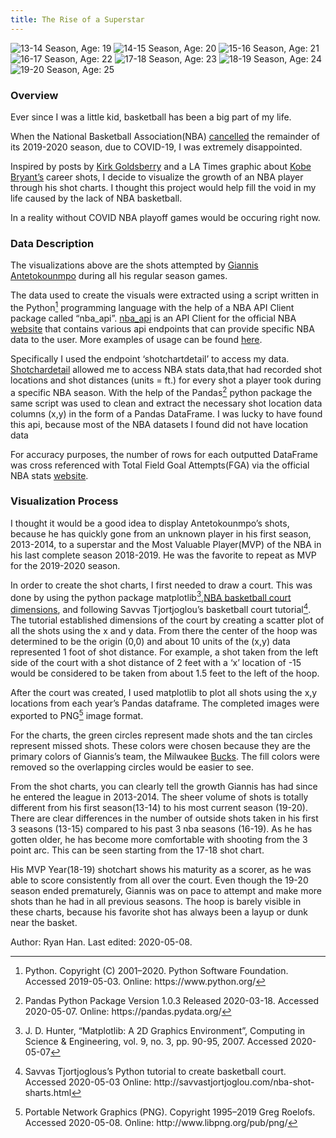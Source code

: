 ```yaml
---
title: The Rise of a Superstar
---
```


![13-14 Season, Age: 19](https://drdavis.space/teaching/ds/sdd/media/2020/05/GA13.png) ![14-15 Season, Age: 20](https://drdavis.space/teaching/ds/sdd/media/2020/05/GA14.png)
![15-16 Season, Age: 21](https://drdavis.space/teaching/ds/sdd/media/2020/05/GA15.png) ![16-17 Season, Age: 22](https://drdavis.space/teaching/ds/sdd/media/2020/05/GA16.png)
![17-18 Season, Age: 23](https://drdavis.space/teaching/ds/sdd/media/2020/05/GA17.png) ![18-19 Season, Age: 24](https://drdavis.space/teaching/ds/sdd/media/2020/05/GA18.png)
![19-20 Season, Age: 25](https://drdavis.space/teaching/ds/sdd/media/2020/05/GA19.png)

### Overview
Ever since I was a little kid, basketball has been a big part of my life.

When the National Basketball Association(NBA) [cancelled](https://www.nba.com/article/2020/03/11/nba-suspend-season-following-wednesdays-games) the remainder of its 2019-2020 season, due to COVID-19, I was extremely disappointed.

Inspired by posts by [Kirk Goldsberry](https://fivethirtyeight.com/features/how-mapping-shots-in-the-nba-changed-it-forever/) and a LA Times graphic about [Kobe Bryant's](https://graphics.latimes.com/kobe-every-shot-ever/) career shots, I decide to visualize the growth of an NBA player through his shot charts. I thought this project would help fill the void in my life caused by the lack of NBA basketball.

In a reality without COVID NBA playoff games would be occuring right now.

### Data Description
The visualizations above are the shots attempted by [Giannis Antetokounmpo](https://en.wikipedia.org/wiki/Giannis_Antetokounmpo) during all his regular season games.

The data used to create the visuals were extracted using a script written in the Python[^python] programming language with the help of a NBA API Client package called “nba_api”.
[nba_api](https://github.com/swar/nba_api/blob/master/README.md) is an API Client for the official NBA [website](www.nba.com) that contains various api endpoints that can provide specific NBA data to the user. More examples of usage can be found [here](https://github.com/swar/nba_api/blob/master/docs/nba_api/stats/examples.md).

Specifically I used the endpoint ‘shotchartdetail’ to access my data. [Shotchardetail](https://github.com/swar/nba_api/blob/master/docs/nba_api/stats/endpoints/shotchartdetail.md) allowed me to access NBA stats data,that had recorded shot locations and shot distances (units = ft.) for every shot a player took during a specific NBA season. With the help of the Pandas[^pandas] python package the same script was used to clean and extract the necessary shot location data columns (x,y) in the form of a Pandas DataFrame. I was lucky to have found this api, because most of the NBA datasets I found did not have location data

For accuracy purposes, the number of rows for each outputted DataFrame was cross referenced with Total Field Goal Attempts(FGA) via the official NBA stats [website](https://stats.nba.com/player/203507/?Season=2019-20&SeasonType=Regular%20Season&PerMode=Totals).


### Visualization Process
I thought it would be a good idea to display Antetokounmpo's shots, because he has quickly gone from an unknown player in his first season, 2013-2014, to a superstar and the Most Valuable Player(MVP) of the NBA in his last complete season 2018-2019. He was the favorite to repeat as MVP for the 2019-2020 season.

In order to create the shot charts, I first needed to draw a court. This was done by using the python package matplotlib[^matplotlib],[NBA basketball court dimensions](http://sportsknowhow.com/basketball/dimensions/nba-basketball-court-dimensions.html), and following Savvas Tjortjoglou's basketball court tutorial[^tutorial]. The tutorial established dimensions of the court by creating a scatter plot of all the shots using the x and y data. From there the center of the hoop was determined to be the origin (0,0) and about 10 units of the (x,y) data represented 1 foot of shot distance. For example, a shot taken from the left side of the court with a shot distance of 2 feet with a 'x' location of -15 would be considered to be taken from about 1.5 feet to the left of the hoop.

After the court was created, I used matplotlib to plot all shots using the x,y locations from each year's Pandas dataframe.
The completed images were exported to PNG[^png] image format.

For the charts, the green circles represent made shots and the tan circles represent missed shots. These colors were chosen because they are the primary colors of Giannis's team, the Milwaukee [Bucks](https://teamcolorcodes.com/milwaukee-bucks-color-codes/).
The fill colors were removed so the overlapping circles would be easier to see.

From the shot charts, you can clearly tell the growth Giannis has had since he entered the league in 2013-2014. The sheer volume of shots is totally different from his first season(13-14) to his most current season (19-20). There are clear differences in the number of outside shots taken in his first 3 seasons (13-15) compared to his past 3 nba seasons (16-19).
As he has gotten older, he has become more comfortable with shooting from the 3 point arc. This can be seen starting from the 17-18 shot chart.

His MVP Year(18-19) shotchart shows his maturity as a scorer, as he was able to score consistently from all over the court.
Even though the 19-20 season ended prematurely, Giannis was on pace to attempt and make more shots than he had in all previous seasons.
The hoop is barely visible in these charts, because his favorite shot has always been a layup or dunk near the basket.

<div class="credit-line">
Author: Ryan Han.
Last edited: 2020-05-08.
</div>


[^python]: Python. Copyright (C) 2001--2020. Python Software Foundation. Accessed 2019-05-03. Online: https://www.python.org/
[^pandas]: Pandas Python Package Version 1.0.3 Released 2020-03-18. Accessed 2020-05-07. Online: https://pandas.pydata.org/
[^matplotlib]: J. D. Hunter, "Matplotlib: A 2D Graphics Environment", Computing in Science & Engineering, vol. 9, no. 3, pp. 90-95, 2007. Accessed 2020-05-07
[^tutorial]: Savvas Tjortjoglous's Python tutorial to create basketball court. Accessed 2020-05-03 Online: http://savvastjortjoglou.com/nba-shot-sharts.html
[^png]: Portable Network Graphics (PNG). Copyright 1995--2019 Greg Roelofs. Accessed 2020-05-08. Online: http://www.libpng.org/pub/png/
